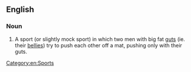 ==English==
===Noun===
{{en-noun|-|head=[[gut]] [[barging]]}}
# {{context|British}} A sport (or slightly mock sport) in which two men with big fat [[gut]]s (ie. their [[belly|bellies]]) try to push each other off a mat, pushing only with their guts.
[[Category:en:Sports]]